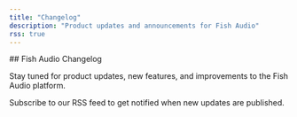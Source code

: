 ```yaml
---
title: "Changelog"
description: "Product updates and announcements for Fish Audio"
rss: true
---
```


<Update label="Coming Soon" description="v1.0.0">
  ## Fish Audio Changelog
  
  Stay tuned for product updates, new features, and improvements to the Fish Audio platform.
  
  Subscribe to our RSS feed to get notified when new updates are published.
</Update>